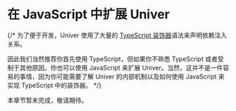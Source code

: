 
# 在 JavaScript 中扩展 Univer

<BadgeGroup values={[UniverTypes.GENERAL]} value={UniverTypes.GENERAL} />

{/* 为了便于开发，Univer 使用了大量的 [TypeScript 装饰器](https://www.typescriptlang.org/docs/handbook/decorators.html)语法来声明依赖注入关系。

因此我们当然推荐你首先使用 TypeScript，但如果你不熟悉 TypeScript 或者受制于其他原因，你也可以使用 JavaScript 来扩展 Univer。当然，这并不是一件容易的事情，因为你可能需要了解 Univer 的内部机制以及如何使用 JavaScript 来实现 TypeScript 中的装饰器。 */}

<Callout>
  本章节暂未完成，敬请期待。
</Callout>
